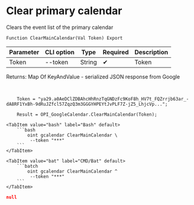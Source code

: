 ﻿---
sidebar_position: 4
---


# Clear primary calendar
 Clears the event list of the primary calendar



`Function ClearMainCalendar(Val Token) Export`

  | Parameter | CLI option | Type | Required | Description |
  |-|-|-|-|-|
  | Token | --token | String | &#x2714; | Token |

  
  Returns:  Map Of KeyAndValue - serialized JSON response from Google

<br/>




```bsl title="1C:Enterprise/OneScript code example"
    Token = "ya29.a0AeDClZDBAhcHhRnzTqGNDzFc9KoF8h_HV7t_FQZrrjb63ar_-dA8RF1YxBh-9dRuJZfcl57ZqzQ3m3GGGYHPEYtJvPLF7Z-jZ5_LhjcVp...";

    Result = OPI_GoogleCalendar.ClearMainCalendar(Token);
```
 

 <Tabs>
  
    <TabItem value="bash" label="Bash" default>
        ```bash
            oint gcalendar ClearMainCalendar \
             --token "***"
        ```
    </TabItem>
  
    <TabItem value="bat" label="CMD/Bat" default>
        ```batch
            oint gcalendar ClearMainCalendar ^
             --token "***"
        ```
    </TabItem>
</Tabs>


```json title="Result"
null
```
